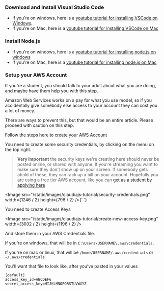 
### Download and Install Visual Studio Code

- If you're on windows, here is a [youtube tutorial for installing VSCode on Windows](https://www.youtube.com/watch?v=MlIzFUI1QGA).
- If you're on Mac, here is a [youtube tutorial for installing VSCode on Mac](https://www.youtube.com/watch?v=tCfbi5PF1y0)

### Install Node.js

- If you're on windows, here is a [youtube tutorial for installing node.js on windows](https://www.youtube.com/watch?v=__7eOCxJyow)
- If you're on Mac, here is a [youtube tutorial for installing node.js on Mac](https://www.youtube.com/watch?v=0i-gstqgjuE)

### Setup your AWS Account

If you're a student, you should talk to your adult about what you are doing, and maybe have them help you with this step.

Amazon Web Services works on a pay for what you use model, so if you accidentally give somebody else access to your account they can cost you a lot of money.

There are ways to prevent this, but that would be an entire article. Please proceed with caution on this step.

[Follow the steps here to create your AWS Account](https://aws.amazon.com/premiumsupport/knowledge-center/create-and-activate-aws-account/)

You need to create some security credentials, by clicking on the menu on the top right.

> **Very Important** the security keys we're creating here should never be posted online, or shared with anyone. If you're streaming you want to make sure they don't show up on your screen. If somebody gets ahold of these, they can rack up a bill on your account. Hopefully you are using a free tier AWS account, like you can [get as a student by applying here](https://aws.amazon.com/about-aws/whats-new/2015/05/aws-educate-students-and-educators-can-access-aws-technology-cloud-courses-training-and-collaboration-tools/)

<Image
  src="/static/images/claudiajs-tutorial/security-credentials.png"
  width={1246 / 2}
  height={798 / 2}
/>{' '}

You need to create Access Keys

<Image
  src="/static/images/claudiajs-tutorial/create-new-access-key.png"
  width={3002 / 2}
  height={1196 / 2}
/>

And store them in your AWS Credentials file.

If you're on windows, that will be in `C:\Users\USERNAME\.aws\credentials`.

If you're on mac or linux, that will be `/home/USERNAME/.aws/credentials` or `~/.aws/credentials`

You'll want that file to look like, after you've pasted in your values

```
[default]
access_key_id=ABCDEFG
secret_access_key=HIJKLMNOPQRSTUVWXYZ
```

